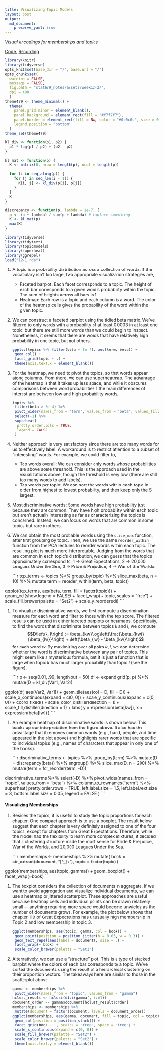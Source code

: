 ```yaml
---
title: Visualizing Topic Models
layout: post
output: 
  md_document:
    preserve_yaml: true
---
```


_Visual encodings for memberships and topics_

[Code](https://github.com/krisrs1128/stat679_code/tree/main/examples/week12/week12-2.Rmd), [Recording](https://mediaspace.wisc.edu/media/Week%2012%20-%202%3A%20Visualizing%20Topic%20Models/1_07w1sdg7)

```r
library(knitr)
library(tidyverse)
opts_knit$set(base_dir = "/", base.url = "/")
opts_chunk$set(
  warning = FALSE, 
  message = FALSE,
  fig.path = "stat679_notes/assets/week12-2/",
  dpi = 400
  )
theme479 <- theme_minimal() + 
  theme(
    panel.grid.minor = element_blank(),
    panel.background = element_rect(fill = "#f7f7f7"),
    panel.border = element_rect(fill = NA, color = "#0c0c0c", size = 0.6),
    legend.position = "bottom"
  )
theme_set(theme479)
```

```r
kl_div <- function(p1, p2) {
  p1 * log(p1 / p2) + (p2 - p2)
}

kl_mat <- function(p) {
  K <- matrix(0, nrow = length(p), ncol = length(p))
  
  for (i in seq_along(p)) {
    for (j in seq_len(i - 1)) {
      K[i, j] <- kl_div(p[i], p[j])
    }
  }
  K
}

discrepancy <- function(p, lambda = 1e-7) {
  p <- (p + lambda) / sum(p + lambda) # Laplace smoothing
  K <- kl_mat(p)
  max(K)
}
```


```r
library(tidyverse)
library(tidytext)
library(topicmodels)
library(superheat)
library(ggrepel)
load("12-1.rda")
```


1. A topic is a probability distribution across a collection of words. If the
vocabulary isn’t too large, two appropriate visualization strategies are,

    * Faceted barplot: Each facet corresponds to a topic. The height of each bar
    corresponds to a given word’s probability within the topic. The sum of
    heights across all bars is 1.
    * Heatmap: Each row is a topic and each column is a word. The color of the
    heatmap cells gives the probability of the word within the given topic.
		
1. We can construct a faceted barplot using the tidied beta matrix. We’ve
filtered to only words with a probability of at least 0.0003 in at least one
topic, but there are still more words than we could begin to inspect.
Nonetheless, it seems that there are words that have relatively high probability
in one topic, but not others.

    ```r
ggplot(topics %>% filter(beta > 3e-4), aes(term, beta)) +
  geom_col() +
  facet_grid(topic ~ .) +
  theme(axis.text.x = element_blank())
    ```
  
1. For the heatmap, we need to pivot the topics, so that words appear along
columns. From there, we can use superheatmap. The advantage of the heatmap is
that it takes up less space, and while it obscures comparisons between word
probabilities 1 the main differences of interest are between low and high
probability words.

    ```r
topics %>%
  filter(beta > 3e-4) %>%
  pivot_wider(names_from = "term", values_from = "beta", values_fill = 0, names_repair = "unique") %>%
  select(-1) %>%
  superheat(
      pretty.order.cols = TRUE,
      legend = FALSE
  )
    ```
	
1. Neither approach is very satisfactory since there are too many words for us
to effectively label. A workaround is to restrict attention to a subset of
“interesting” words. For example, we could filter to,

    * Top words overall: We can consider only words whose probabilities are
    above some threshold. This is the approach used in the visualizations above,
    though the threshold is very low (there are still too many words to add
    labels).
    * Top words per topic: We can sort the words within each topic in order from
    highest to lowest probability, and then keep only the S largest.
 
1. Most discriminative words: Some words have high probability just because they
are common. They have high probability within each topic but aren’t actually
interesting as far as characterizing the topics is concerned. Instead, we can
focus on words that are common in some topics but rare in others.

1. We can obtain the most probable words using the `slice_max` function, after
first grouping by topic. Then, we use the same `reorder_within` function from
the PCA lectures to reorder words within each topic. The resulting plot is much
more interpretable. Judging from the words that are common in each topic’s
distribution, we can guess that the topics approximately correspond to: 1 ->
Great Expectations, 2 -> 20,000 Leagues Under the Sea, 3 -> Pride & Prejudice, 4
-> War of the Worlds.

    ```r
top_terms <- topics %>%
  group_by(topic) %>%
  slice_max(beta, n = 10) %>%
  mutate(term = reorder_within(term, beta, topic))

ggplot(top_terms, aes(beta, term, fill = factor(topic))) +
  geom_col(show.legend = FALSE) +
  facet_wrap(~ topic, scales = "free") +
  scale_fill_brewer(palette = "Set2") +
  scale_y_reordered()
    ```

1. To visualize discriminative words, we first compute a discrimination measure
for each word and filter to those with the top score. The filtered results can
be used in either faceted barplots or heatmaps. Specifically, to find the words
that discriminate between topics $k$ and $l$, we compute
    $$D\left(k, l\right) := \beta_{kw}\log\left(\frac{\beta_{kw}}{\beta_{lw}}\right) + \left(\beta_{lw} - \beta_{kw}\right)$$
	for each word $w$. By maximizing over all pairs $k,l$, we can determine whether
	the word is discriminative between any pair of topics. This might seem like a
	mysterious formula, but it is just a function that is large when topic $k$ has
	much larger probability than topic $l$ (see the figure).
	
    ```r
p <- seq(0.01, .99, length.out = 50)
df <- expand.grid(p, p) %>%
  mutate(D = kl_div(Var1, Var2))

ggplot(df, aes(Var2, Var1)) +
  geom_tile(aes(col = D, fill = D)) +
  scale_x_continuous(expand = c(0, 0)) +
  scale_y_continuous(expand = c(0, 0)) +
  coord_fixed() +
  scale_color_distiller(direction = 1) +
  scale_fill_distiller(direction = 1) +
  labs(
      y = expression(beta[kw]),
      x = expression(beta[lw])
  )
    ```
	
1. An example heatmap of discriminative words is shown below. This backs up our
interpretation from the figure above. It also has the advantage that it removes
common words (e.g., hand, people, and time appeared in the plot above) and
highlights rarer words that are specific to individual topics (e.g., names of
characters that appear in only one of the books).


    ```r
discriminative_terms <- topics %>%
  group_by(term) %>%
  mutate(D = discrepancy(beta)) %>%
  ungroup() %>%
  slice_max(D, n = 200) %>%
  mutate(term = fct_reorder(term, -D))

discriminative_terms %>%
  select(-D) %>%
  pivot_wider(names_from = "topic", values_from = "beta") %>%
  column_to_rownames("term") %>%
  superheat(
        pretty.order.rows = TRUE,
        left.label.size = 1.5,
        left.label.text.size = 3,
        bottom.label.size = 0.05,
        legend = FALSE
  )
    ```

#### Visualizing Memberships

1. Besides the topics, it is useful to study the topic proportions for each
chapter. One compact approach is to use a boxplot. The result below suggest that
each chapter is very definitely assigned to one of the four topics, except for
chapters from Great Expectations. Therefore, while the model had the flexibility
to learn more complex mixtures, it decided that a clustering structure made the
most sense for Pride & Prejudice, War of the Worlds, and 20,000 Leagues Under
the Sea.


    ```r
memberships <- memberships %>%
  mutate(
    book = str_extract(document, "[^_]+"),
    topic = factor(topic)
  )

ggplot(memberships, aes(topic, gamma)) +
  geom_boxplot() +
  facet_wrap(~book)
    ```
    
1. The boxplot considers the collection of documents in aggregate. If we want to
avoid aggregation and visualize individual documents, we can use a heatmap or
jittered scatterplot. These approaches are useful because heatmap cells and
individual points can be drawn relatively small — anything requiring more space
would become unwieldy as the number of documents grows. For example, the plot
below shows that chapter 119 of Great Expectations has unusually high membership
in Topic 2 and low membership in topic 3.

    ```r
ggplot(memberships, aes(topic, gamma, col = book)) +
  geom_point(position = position_jitter(h = 0.05, w = 0.3)) +
  geom_text_repel(aes(label = document), size = 3) +
  facet_wrap(~ book) +
  scale_color_brewer(palette = "Set1")
    ```
  
1. Alternatively, we can use a “structure” plot. This is a type of stacked
barplot where the colors of each bar corresponds to a topic. We’ve sorted the
documents using the result of a hierarchical clustering on their proportion
vectors. The takeaways here are similar to those in the scatterplot above.
    
    ```r
gamma <- memberships %>%
  pivot_wider(names_from = "topic", values_from = "gamma")
hclust_result <- hclust(dist(gamma[, 3:6]))
document_order <- gamma$document[hclust_result$order]
memberships <- memberships %>%
  mutate(document = factor(document, levels = document_order))
ggplot(memberships, aes(gamma, document, fill = topic, col = topic)) +
  geom_col(position = position_stack()) +
  facet_grid(book ~ ., scales = "free", space = "free") +
  scale_x_continuous(expand = c(0, 0)) +
  scale_fill_brewer(palette = "Set2") +
  scale_color_brewer(palette = "Set2") +
  theme(axis.text.y = element_blank())
    ```
  